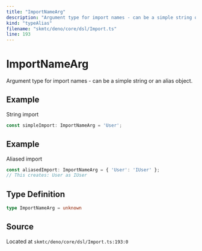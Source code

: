 ```yaml
---
title: "ImportNameArg"
description: "Argument type for import names - can be a simple string or an alias object."
kind: "typeAlias"
filename: "skmtc/deno/core/dsl/Import.ts"
line: 193
---
```


# ImportNameArg

Argument type for import names - can be a simple string or an alias object.


## Example

String import
```typescript
const simpleImport: ImportNameArg = 'User';
```


## Example

Aliased import
```typescript
const aliasedImport: ImportNameArg = { 'User': 'IUser' };
// This creates: User as IUser
```

## Type Definition

```typescript
type ImportNameArg = unknown
```

## Source

Located at `skmtc/deno/core/dsl/Import.ts:193:0`
